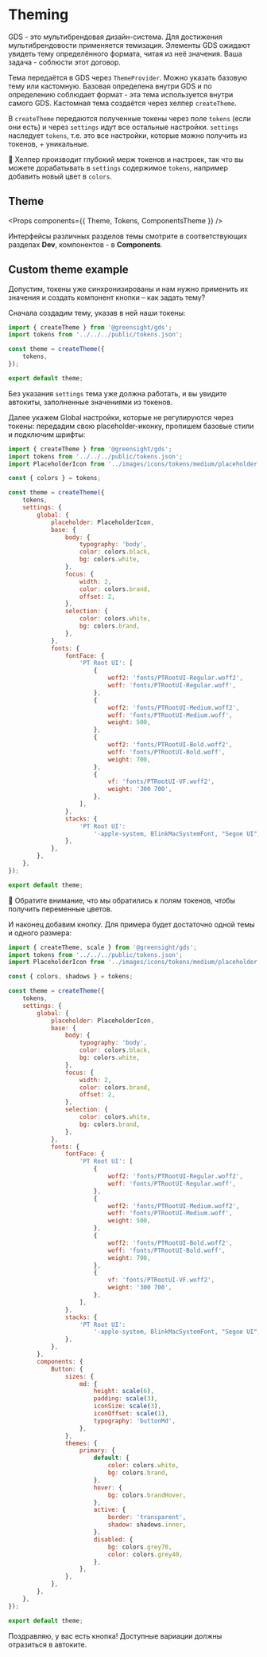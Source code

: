 
<Meta title="Dev / Theming" />

# Theming

GDS - это мультибрендовая дизайн-система. Для достижения мультибрендовости применяется темизация. Элементы GDS ожидают увидеть тему определённого формата, читая из неё значения. Ваша задача - соблюсти этот договор.

Тема передаётся в GDS через `ThemeProvider`. Можно указать базовую тему или кастомную. Базовая определена внутри GDS и по определению соблюдает формат - эта тема используется внутри самого GDS. Кастомная тема создаётся через хелпер `createTheme`.

В `createTheme` передаются полученные токены через поле `tokens` (если они есть) и через `settings` идут все остальные настройки. `settings` наследует `tokens`, т.е. это все настройки, которые можно получить из токенов, + уникальные.

💬 Хелпер производит глубокий мерж токенов и настроек, так что вы можете дорабатывать в `settings` содержимое `tokens`, например добавить новый цвет в `colors`.

## Theme

<Props components={{ Theme, Tokens, ComponentsTheme }} />

Интерфейсы различных разделов темы смотрите в соответствующих разделах **Dev**, компонентов - в **Components**.

## Custom theme example

Допустим, токены уже синхронизированы и нам нужно применить их значения и создать компонент кнопки – как задать тему?

Сначала создадим тему, указав в ней наши токены:

```js
import { createTheme } from '@greensight/gds';
import tokens from '../../../public/tokens.json';

const theme = createTheme({
    tokens,
});

export default theme;
```

Без указания `settings` тема уже должна работать, и вы увидите автокиты, заполненные значениями из токенов.

Далее укажем Global настройки, которые не регулируются через токены: передадим свою placeholder-иконку, пропишем базовые стили и подключим шрифты:

```js
import { createTheme } from '@greensight/gds';
import tokens from '../../../public/tokens.json';
import PlaceholderIcon from '../images/icons/tokens/medium/placeholder.svg';

const { colors } = tokens;

const theme = createTheme({
    tokens,
    settings: {
        global: {
            placeholder: PlaceholderIcon,
            base: {
                body: {
                    typography: 'body',
                    color: colors.black,
                    bg: colors.white,
                },
                focus: {
                    width: 2,
                    color: colors.brand,
                    offset: 2,
                },
                selection: {
                    color: colors.white,
                    bg: colors.brand,
                },
            },
            fonts: {
                fontFace: {
                    'PT Root UI': [
                        {
                            woff2: 'fonts/PTRootUI-Regular.woff2',
                            woff: 'fonts/PTRootUI-Regular.woff',
                        },
                        {
                            woff2: 'fonts/PTRootUI-Medium.woff2',
                            woff: 'fonts/PTRootUI-Medium.woff',
                            weight: 500,
                        },
                        {
                            woff2: 'fonts/PTRootUI-Bold.woff2',
                            woff: 'fonts/PTRootUI-Bold.woff',
                            weight: 700,
                        },
                        {
                            vf: 'fonts/PTRootUI-VF.woff2',
                            weight: '300 700',
                        },
                    ],
                },
                stacks: {
                    'PT Root UI':
                        '-apple-system, BlinkMacSystemFont, "Segoe UI", "PingFang SC", "Hiragino Sans GB", "Microsoft YaHei", "Helvetica Neue", Helvetica, Arial, sans-serif, "Apple Color Emoji", "Segoe UI Emoji", "Segoe UI Symbol"',
                },
            },
        },
    },
});

export default theme;
```

💬 Обратите внимание, что мы обратились к полям токенов, чтобы получить переменные цветов.

И наконец добавим кнопку. Для примера будет достаточно одной темы и одного размера:

```js
import { createTheme, scale } from '@greensight/gds';
import tokens from '../../../public/tokens.json';
import PlaceholderIcon from '../images/icons/tokens/medium/placeholder.svg';

const { colors, shadows } = tokens;

const theme = createTheme({
    tokens,
    settings: {
        global: {
            placeholder: PlaceholderIcon,
            base: {
                body: {
                    typography: 'body',
                    color: colors.black,
                    bg: colors.white,
                },
                focus: {
                    width: 2,
                    color: colors.brand,
                    offset: 2,
                },
                selection: {
                    color: colors.white,
                    bg: colors.brand,
                },
            },
            fonts: {
                fontFace: {
                    'PT Root UI': [
                        {
                            woff2: 'fonts/PTRootUI-Regular.woff2',
                            woff: 'fonts/PTRootUI-Regular.woff',
                        },
                        {
                            woff2: 'fonts/PTRootUI-Medium.woff2',
                            woff: 'fonts/PTRootUI-Medium.woff',
                            weight: 500,
                        },
                        {
                            woff2: 'fonts/PTRootUI-Bold.woff2',
                            woff: 'fonts/PTRootUI-Bold.woff',
                            weight: 700,
                        },
                        {
                            vf: 'fonts/PTRootUI-VF.woff2',
                            weight: '300 700',
                        },
                    ],
                },
                stacks: {
                    'PT Root UI':
                        '-apple-system, BlinkMacSystemFont, "Segoe UI", "PingFang SC", "Hiragino Sans GB", "Microsoft YaHei", "Helvetica Neue", Helvetica, Arial, sans-serif, "Apple Color Emoji", "Segoe UI Emoji", "Segoe UI Symbol"',
                },
            },
        },
        components: {
            Button: {
                sizes: {
                    md: {
                        height: scale(6),
                        padding: scale(3),
                        iconSize: scale(3),
                        iconOffset: scale(1),
                        typography: 'buttonMd',
                    },
                },
                themes: {
                    primary: {
                        default: {
                            color: colors.white,
                            bg: colors.brand,
                        },
                        hover: {
                            bg: colors.brandHover,
                        },
                        active: {
                            border: 'transparent',
                            shadow: shadows.inner,
                        },
                        disabled: {
                            bg: colors.grey70,
                            color: colors.grey40,
                        },
                    },
                },
            },
        },
    },
});

export default theme;
```

Поздравляю, у вас есть кнопка! Доступные вариации должны отразиться в автоките.
